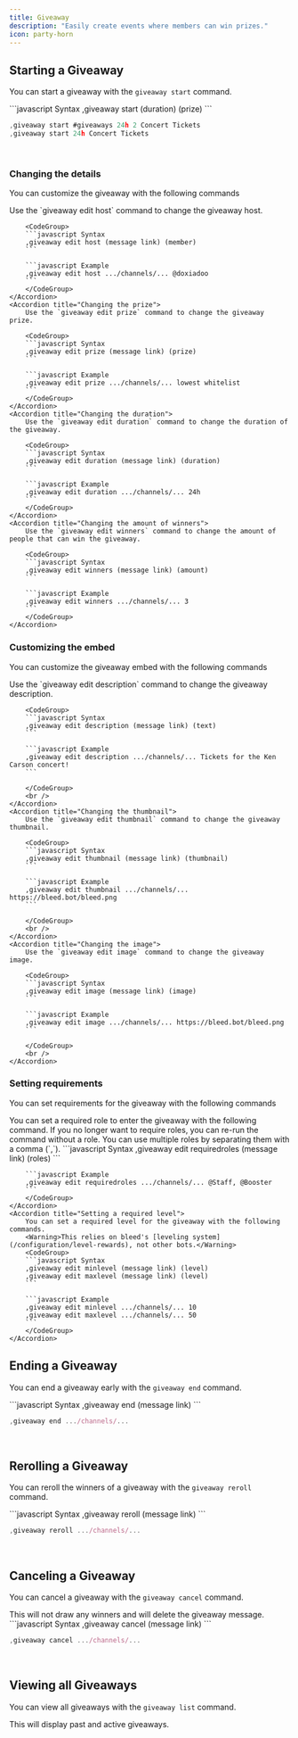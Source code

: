 ```yaml
---
title: Giveaway
description: "Easily create events where members can win prizes."
icon: party-horn
---
```


## Starting a Giveaway

You can start a giveaway with the `giveaway start` command.

<CodeGroup>
```javascript Syntax
,giveaway start <channel> (duration) <winners> (prize)
```

```javascript Example
,giveaway start #giveaways 24h 2 Concert Tickets
,giveaway start 24h Concert Tickets
```

</CodeGroup>
<br />

### Changing the details

You can customize the giveaway with the following commands

<AccordionGroup>
    <Accordion title="Changing the host">
        Use the `giveaway edit host` command to change the giveaway host.

        <CodeGroup>
        ```javascript Syntax
        ,giveaway edit host (message link) (member)
        ```

        ```javascript Example
        ,giveaway edit host .../channels/... @doxiadoo
        ```
        </CodeGroup>
    </Accordion>
    <Accordion title="Changing the prize">
        Use the `giveaway edit prize` command to change the giveaway prize.

        <CodeGroup>
        ```javascript Syntax
        ,giveaway edit prize (message link) (prize)
        ```

        ```javascript Example
        ,giveaway edit prize .../channels/... lowest whitelist
        ```
        </CodeGroup>
    </Accordion>
    <Accordion title="Changing the duration">
        Use the `giveaway edit duration` command to change the duration of the giveaway.

        <CodeGroup>
        ```javascript Syntax
        ,giveaway edit duration (message link) (duration)
        ```

        ```javascript Example
        ,giveaway edit duration .../channels/... 24h
        ```
        </CodeGroup>
    </Accordion>
    <Accordion title="Changing the amount of winners">
        Use the `giveaway edit winners` command to change the amount of people that can win the giveaway.

        <CodeGroup>
        ```javascript Syntax
        ,giveaway edit winners (message link) (amount)
        ```

        ```javascript Example
        ,giveaway edit winners .../channels/... 3
        ```
        </CodeGroup>
    </Accordion>

</AccordionGroup>

### Customizing the embed

You can customize the giveaway embed with the following commands

<AccordionGroup>
    <Accordion title="Changing the description">
        Use the `giveaway edit description` command to change the giveaway description.

        <CodeGroup>
        ```javascript Syntax
        ,giveaway edit description (message link) (text)
        ```

        ```javascript Example
        ,giveaway edit description .../channels/... Tickets for the Ken Carson concert!
        ```

        </CodeGroup>
        <br />
    </Accordion>
    <Accordion title="Changing the thumbnail">
        Use the `giveaway edit thumbnail` command to change the giveaway thumbnail.

        <CodeGroup>
        ```javascript Syntax
        ,giveaway edit thumbnail (message link) (thumbnail)
        ```

        ```javascript Example
        ,giveaway edit thumbnail .../channels/... https://bleed.bot/bleed.png
        ```

        </CodeGroup>
        <br />
    </Accordion>
    <Accordion title="Changing the image">
        Use the `giveaway edit image` command to change the giveaway image.

        <CodeGroup>
        ```javascript Syntax
        ,giveaway edit image (message link) (image)
        ```

        ```javascript Example
        ,giveaway edit image .../channels/... https://bleed.bot/bleed.png
        ```

        </CodeGroup>
        <br />
    </Accordion>

</AccordionGroup>

### Setting requirements

You can set requirements for the giveaway with the following commands

<AccordionGroup>
    <Accordion title="Setting a required role">
        You can set a required role to enter the giveaway with the following command.
        <Info>If you no longer want to require roles, you can re-run the command without a role.</Info>
        <Warning>You can use multiple roles by separating them with a comma (`,`).</Warning>
        <CodeGroup>
        ```javascript Syntax
        ,giveaway edit requiredroles (message link) (roles)
        ```

        ```javascript Example
        ,giveaway edit requiredroles .../channels/... @Staff, @Booster
        ```
        </CodeGroup>
    </Accordion>
    <Accordion title="Setting a required level">
        You can set a required level for the giveaway with the following commands.
        <Warning>This relies on bleed's [leveling system](/configuration/level-rewards), not other bots.</Warning>
        <CodeGroup>
        ```javascript Syntax
        ,giveaway edit minlevel (message link) (level)
        ,giveaway edit maxlevel (message link) (level)
        ```

        ```javascript Example
        ,giveaway edit minlevel .../channels/... 10
        ,giveaway edit maxlevel .../channels/... 50
        ```
        </CodeGroup>
    </Accordion>

</AccordionGroup>

## Ending a Giveaway

You can end a giveaway early with the `giveaway end` command.

<CodeGroup>
```javascript Syntax
,giveaway end (message link)
```

```javascript Example
,giveaway end .../channels/...
```

</CodeGroup>
<br />

## Rerolling a Giveaway

You can reroll the winners of a giveaway with the `giveaway reroll` command.

<CodeGroup>
```javascript Syntax
,giveaway reroll (message link)
```

```javascript Example
,giveaway reroll .../channels/...
```

</CodeGroup>
<br />

## Canceling a Giveaway

You can cancel a giveaway with the `giveaway cancel` command.

<Warning>
  This will not draw any winners and will delete the giveaway message.
</Warning>

<CodeGroup>
```javascript Syntax
,giveaway cancel (message link)
```

```javascript Example
,giveaway cancel .../channels/...
```

</CodeGroup>
<br />


## Viewing all Giveaways

You can view all giveaways with the `giveaway list` command.

<Info>This will display past and active giveaways.</Info>
